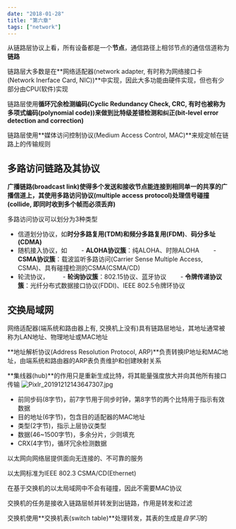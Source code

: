 ```yaml
---
date: "2018-01-28"
title: "第六章"
tags: ["network"]
---
```


从链路层协议上看，所有设备都是一个**节点**，通信路径上相邻节点的通信信道称为**链路**

链路层大多数是在**网络适配器(network adapter, 有时称为网络接口卡(Network Inerface Card, NIC))**中实现，因此大多功能由硬件实现，但也有少部分由CPU(软件)实现

链路层使用**循环冗余检测编码(Cyclic Redundancy Check, CRC, 有时也被称为多项式编码(polynomial code))**来做到**比特级差错检测和纠正(bit-level error detection and correction)**

链路层使用**媒体访问控制协议(Medium Access Control, MAC)**来规定帧在链路上的传输规则
## 多路访问链路及其协议
**广播链路(broadcast link)**使得多个发送和接收节点能连接到相同单一的共享的广播信道上，其使用**多路访问协议(multiple access protocol)**处理信号**碰撞(collide, 即同时收到多个帧而必须丢弃)**

多路访问协议可以划分为3种类型

- 信道划分协议，如**时分多路复用(TDM)**和**频分多路复用(FDM)**、**码分多址(CDMA)**
- 随机接入协议，如
　　- **ALOHA协议簇**：纯ALOHA、时隙ALOHA
　　- **CSMA协议簇**：载波监听多路访问(Carrier Sense Multiple Access, CSMA)、具有碰撞检测的CSMA(CSMA/CD)
- 轮流协议，
　　- **轮询协议簇**：802.15协议、蓝牙协议
　　- **令牌传递协议簇**：光纤分布式数据接口协议(FDDI)、IEEE 802.5令牌环协议
## 交换局域网
网络适配器(端系统和路由器上有, 交换机上没有)具有链路层地址，其地址通常被称为LAN地址、物理地址或MAC地址

**地址解析协议(Address Resolution Protocol, ARP)**负责转换IP地址和MAC地址，由端系统和路由器的ARP表负责维护和创建映射关系

**集线器(hub)**的作用只是重新生成比特，将其能量强度放大并向其他所有接口传输
![Pixlr_20191212143647307.jpg](../../images/network/1576132201915_123f4b14327817a3c9940ff64e61788b.jpg)
- 前同步码(8字节)，前7字节用于同步时钟，第8字节的两个比特用于指示有效数据
- 目的地址(6字节)，包含目的适配器的MAC地址
- 类型(2字节)，指示上层协议类型
- 数据(46~1500字节)，多余分片，少则填充
- CRX(4字节)，循环冗余检测数据

以太网向网络层提供面向无连接的、不可靠的服务

以太网标准为IEEE 802.3 CSMA/CD(Ethernet)

在基于交换机的以太局域网中不会有碰撞，因此不需要MAC协议

交换机的任务是接收入链路层帧并转发到出链路，作用是转发和过滤

交换机使用**交换机表(switch table)**处理转发，其表的生成是*自学习*的